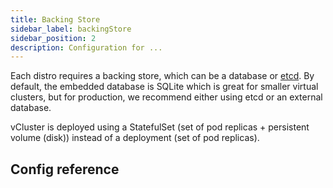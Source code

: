 ```yaml
---
title: Backing Store
sidebar_label: backingStore
sidebar_position: 2
description: Configuration for ...
---
```





Each distro requires a backing store, which can be a database or [etcd](https://etcd.io/). By default, the embedded database is SQLite which is great for smaller virtual clusters, but for production, we recommend either using etcd or an external database.

vCluster is deployed using a StatefulSet (set of pod replicas + persistent volume (disk)) instead of a deployment (set of pod replicas).

## Config reference

<BackingStore/>